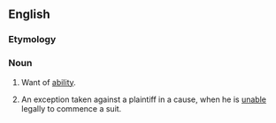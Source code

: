 ==English==

===Etymology===
{{prefix|en|non|ability}}

===Noun===
{{en-noun}}

# Want of [[ability]].
# {{lb|en|legal}} An exception taken against a plaintiff in a cause, when he is [[unable]] legally to commence a suit.